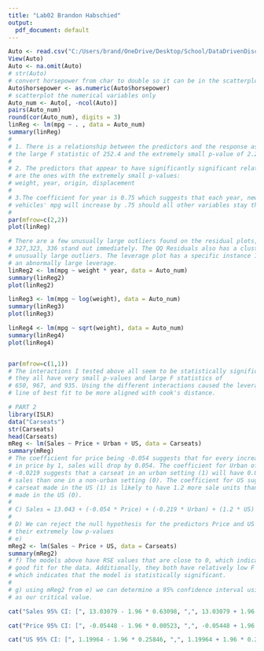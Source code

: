```yaml
---
title: "Lab02 Brandon Habschied"
output:
  pdf_document: default
---
```

```r

Auto <- read.csv("C:/Users/brand/OneDrive/Desktop/School/DataDrivenDiscovery/Labs/Lab2/Auto.csv")
View(Auto)
Auto <- na.omit(Auto)
# str(Auto) 
# convert horsepower from char to double so it can be in the scatterplot
Auto$horsepower <- as.numeric(Auto$horsepower)
# scatterplot the numerical variables only
Auto_num <- Auto[, -ncol(Auto)]
pairs(Auto_num)
round(cor(Auto_num), digits = 3)
linReg <- lm(mpg ~ . , data = Auto_num)
summary(linReg)
#
# 1. There is a relationship between the predictors and the response as noted by
# the large F statistic of 252.4 and the extremely small p-value of 2.2e-16
#
# 2. The predictors that appear to have significantly significant relationships
# are the ones with the extremely small p-values:
# weight, year, origin, displacement
#
# 3.The coefficient for year is 0.75 which suggests that each year, newer 
# vehicles' mpg will increase by .75 should all other variables stay the same. 
#
par(mfrow=c(2,2))
plot(linReg)

# There are a few unusually large outliers found on the residual plots, 
# 327,323, 336 stand out immediately. The QQ Residuals also has a cluster of 
# unusually large outliers. The leverage plot has a specific instance 14 with 
# an abnormally large leverage.
linReg2 <- lm(mpg ~ weight * year, data = Auto_num)
summary(linReg2)
plot(linReg2)

linReg3 <- lm(mpg ~ log(weight), data = Auto_num)
summary(linReg3)
plot(linReg3)

linReg4 <- lm(mpg ~ sqrt(weight), data = Auto_num)
summary(linReg4)
plot(linReg4)


par(mfrow=c(1,1))
# The interactions I tested above all seem to be statistically significant as
# they all have very small p-values and large F statistics of 
# 650, 967, and 935. Using the different interactions caused the leverage 
# line of best fit to be more aligned with cook's distance.

# PART 2
library(ISLR)
data("Carseats")
str(Carseats)
head(Carseats)
mReg <- lm(Sales ~ Price + Urban + US, data = Carseats)
summary(mReg)
# The coefficient for price being -0.054 suggests that for every increase in 
# in price by 1, sales will drop by 0.054. The coefficient for Urban of 
# -0.0219 suggests that a carseat in an urban setting (1) will have 0.0219 less
# sales than one in a non-urban setting (0). The coefficient for US suggests that a
# carseat made in the US (1) is likely to have 1.2 more sale units than one not
# made in the US (0). 
#
# C) Sales = 13.043 + (-0.054 * Price) + (-0.219 * Urban) + (1.2 * US) + error
# 
# D) We can reject the null hypothesis for the predictors Price and US due to 
# their extremely low p-values
# e) 
mReg2 <- lm(Sales ~ Price + US, data = Carseats)
summary(mReg2)
# f) The models above have RSE values that are close to 0, which indicates a 
# good fit for the data. Additionally, they both have relatively low F stats
# which indicates that the model is statistically significant. 
#
# g) using mReg2 from e) we can determine a 95% confidence interval using 1.96 
# as our critical value.

cat("Sales 95% CI: [", 13.03079 - 1.96 * 0.63098, ",", 13.03079 + 1.96 * 0.63098, "]")

cat("Price 95% CI: [", -0.05448 - 1.96 * 0.00523, ",", -0.05448 + 1.96 * 0.00523, "]")

cat("US 95% CI: [", 1.19964 - 1.96 * 0.25846, ",", 1.19964 + 1.96 * 0.25846, "]")

```
